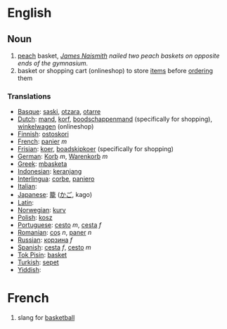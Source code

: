 =English=

== Noun ==

#[[peach]] basket, ''[[James Naismith]] nailed two peach baskets on opposite ends of the gymnasium.''
#basket or shopping cart (onlineshop) to store [[item]]s before [[order]]ing them

=== Translations ===
*[[Basque]]: [[saski]], [[otzara]], [[otarre]]
*[[Dutch]]: [[mand]], [[korf]], [[boodschappenmand]] (specifically for shopping), [[winkelwagen]] (onlineshop)
*[[Finnish]]: [[ostoskori]]
*[[French]]: [[panier]] ''m''
*[[Frisian]]: [[koer]], [[boadskipkoer]] (specifically for shopping)
*[[German]]: [[Korb]] ''m'', [[Warenkorb]] ''m''
*[[Greek]]: [[mbasketa]]
*[[Indonesian]]: [[keranjang]]
*[[Interlingua]]: [[corbe]], [[paniero]]
*[[Italian]]: [[]]
*[[Japanese]]: [[籠]] ([[かご]], kago)
*[[Latin]]: [[]]
*[[Norwegian]]: [[kurv]]
*[[Polish]]: [[kosz]]
*[[Portuguese]]: [[cesto]] ''m'', [[cesta]] ''f''
*[[Romanian]]: [[coş]] ''n'', [[paner]] ''n''
*[[Russian]]: [[корзина]] ''f''
*[[Spanish]]: [[cesta]] ''f'', [[cesto]] ''m''
*[[Tok Pisin]]: [[basket]]
*[[Turkish]]: [[sepet]]
*[[Yiddish]]: [[]]

=French=

# slang for [[basketball]]